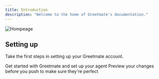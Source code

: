 ```yaml
---
title: Introduction
description: "Welcome to the home of Greetmate's documentation."
---
```


<img
  className="block"
  src="/images/content/homepage.jpg"
  alt="Hompeage"
/>

## Setting up

Take the first steps in setting up your Greetmate account.

<CardGroup cols={2}>
  <Card
    title="Agent Settings"
    icon="pen-to-square"
    href="/agent-settings"
  >
    Get started with Greetmate and set up your agent
  </Card>
  <Card
    title="Bot Skills"
    icon="gears"
    href="/skills"
  >
    Preview your changes before you push to make sure they're perfect
  </Card>
</CardGroup>
